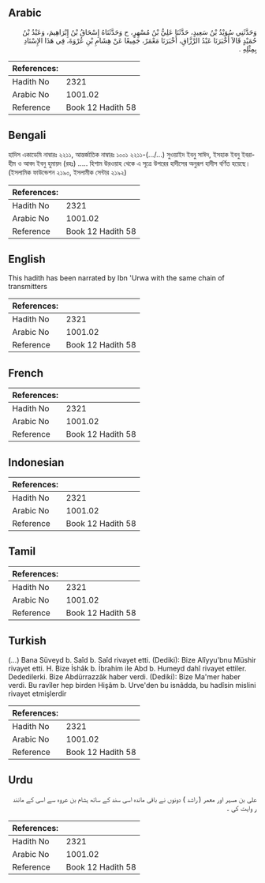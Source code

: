 ## Arabic


<div dir="rtl" lang="ar" style={{fontSize:'larger',backgroundColor:'#f8f9fa',padding:20}}>
وَحَدَّثَنِي سُوَيْدُ بْنُ سَعِيدٍ، حَدَّثَنَا عَلِيُّ بْنُ مُسْهِرٍ، ح وَحَدَّثَنَاهُ إِسْحَاقُ بْنُ إِبْرَاهِيمَ، وَعَبْدُ بْنُ حُمَيْدٍ قَالاَ أَخْبَرَنَا عَبْدُ الرَّزَّاقِ، أَخْبَرَنَا مَعْمَرٌ، جَمِيعًا عَنْ هِشَامِ بْنِ عُرْوَةَ، فِي هَذَا الإِسْنَادِ بِمِثْلِهِ ‏.‏
</div>
<div style={{backgroundColor:'#f8f9fa',padding:20, marginBottom: 10}}><table> <thead> <tr> <th>References:</th> <th></th> </tr> </thead> <tbody><tr><td>Hadith No</td><td>2321</td></tr><tr><td>Arabic No</td><td>1001.02</td></tr><tr><td>Reference</td><td>Book 12 Hadith 58</td></tr></tbody></table></div>

## Bengali


<div dir="ltr" lang="bn" style={{fontSize:'larger',backgroundColor:'#f8f9fa',padding:20}}>
হাদিস একাডেমি নাম্বারঃ ২২১১, আন্তর্জাতিক নাম্বারঃ ১০০১ ২২১১-(.../...) সুওয়াইদ ইবনু সাঈদ, ইসহাক ইবনু ইবরাহীম ও আবদ ইবনু হুমায়দ (রহঃ) ..... হিশাম উরওয়াহ থেকে এ সূত্রে উপরের হাদীসের অনুরূপ হাদীস বর্ণিত হয়েছে। (ইসলামিক ফাউন্ডেশন ২১৯০, ইসলামীক সেন্টার ২১৯২)
</div>
<div style={{backgroundColor:'#f8f9fa',padding:20, marginBottom: 10}}><table> <thead> <tr> <th>References:</th> <th></th> </tr> </thead> <tbody><tr><td>Hadith No</td><td>2321</td></tr><tr><td>Arabic No</td><td>1001.02</td></tr><tr><td>Reference</td><td>Book 12 Hadith 58</td></tr></tbody></table></div>

## English


<div dir="ltr" lang="en" style={{fontSize:'larger',backgroundColor:'#f8f9fa',padding:20}}>
This hadith has been narrated by Ibn 'Urwa with the same chain of transmitters
</div>
<div style={{backgroundColor:'#f8f9fa',padding:20, marginBottom: 10}}><table> <thead> <tr> <th>References:</th> <th></th> </tr> </thead> <tbody><tr><td>Hadith No</td><td>2321</td></tr><tr><td>Arabic No</td><td>1001.02</td></tr><tr><td>Reference</td><td>Book 12 Hadith 58</td></tr></tbody></table></div>

## French


<div dir="ltr" lang="fr" style={{fontSize:'larger',backgroundColor:'#f8f9fa',padding:20}}>

</div>
<div style={{backgroundColor:'#f8f9fa',padding:20, marginBottom: 10}}><table> <thead> <tr> <th>References:</th> <th></th> </tr> </thead> <tbody><tr><td>Hadith No</td><td>2321</td></tr><tr><td>Arabic No</td><td>1001.02</td></tr><tr><td>Reference</td><td>Book 12 Hadith 58</td></tr></tbody></table></div>

## Indonesian


<div dir="ltr" lang="id" style={{fontSize:'larger',backgroundColor:'#f8f9fa',padding:20}}>

</div>
<div style={{backgroundColor:'#f8f9fa',padding:20, marginBottom: 10}}><table> <thead> <tr> <th>References:</th> <th></th> </tr> </thead> <tbody><tr><td>Hadith No</td><td>2321</td></tr><tr><td>Arabic No</td><td>1001.02</td></tr><tr><td>Reference</td><td>Book 12 Hadith 58</td></tr></tbody></table></div>

## Tamil


<div dir="ltr" lang="ta" style={{fontSize:'larger',backgroundColor:'#f8f9fa',padding:20}}>

</div>
<div style={{backgroundColor:'#f8f9fa',padding:20, marginBottom: 10}}><table> <thead> <tr> <th>References:</th> <th></th> </tr> </thead> <tbody><tr><td>Hadith No</td><td>2321</td></tr><tr><td>Arabic No</td><td>1001.02</td></tr><tr><td>Reference</td><td>Book 12 Hadith 58</td></tr></tbody></table></div>

## Turkish


<div dir="ltr" lang="tr" style={{fontSize:'larger',backgroundColor:'#f8f9fa',padding:20}}>
(…) Bana Süveyd b. Saîd b. Saîd rivayet etti. (Dediki): Bize Alîyyu'bnu Müshir rivayet etti. H. Bize İshâk b. İbrahim ile Abd b. Humeyd dahî rivayet ettiler. Dededilerki. Bize Abdürrazzâk haber verdi. (Dediki): Bize Ma'mer haber verdi. Bu ravîler hep birden Hişâm b. Urve'den bu isnâdda, bu hadîsin mislini rivayet etmişlerdir
</div>
<div style={{backgroundColor:'#f8f9fa',padding:20, marginBottom: 10}}><table> <thead> <tr> <th>References:</th> <th></th> </tr> </thead> <tbody><tr><td>Hadith No</td><td>2321</td></tr><tr><td>Arabic No</td><td>1001.02</td></tr><tr><td>Reference</td><td>Book 12 Hadith 58</td></tr></tbody></table></div>

## Urdu


<div dir="rtl" lang="ur" style={{fontSize:'larger',backgroundColor:'#f8f9fa',padding:20}}>
علی بن مسہر اور معمر ( راشد ) دونوں نے باقی ماندہ اسی سند کے ساتھ ہشام بن عروہ سے اسی کے مانند ر وایت کی ۔
</div>
<div style={{backgroundColor:'#f8f9fa',padding:20, marginBottom: 10}}><table> <thead> <tr> <th>References:</th> <th></th> </tr> </thead> <tbody><tr><td>Hadith No</td><td>2321</td></tr><tr><td>Arabic No</td><td>1001.02</td></tr><tr><td>Reference</td><td>Book 12 Hadith 58</td></tr></tbody></table></div>